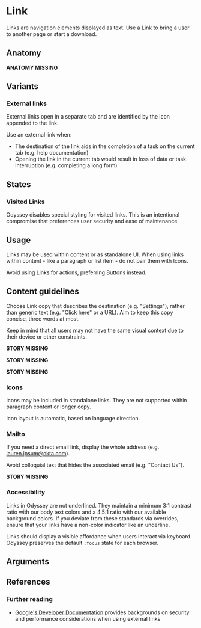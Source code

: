 
# Link

Links are navigation elements displayed as text. Use a Link to bring a user to another page or start a download.

## Anatomy

**ANATOMY MISSING**

## Variants

### External links

External links open in a separate tab and are identified by the <span class="sample--external-link-icon" aria-label="External link icon"></span> icon appended to the link.

Use an external link when:

- The destination of the link aids in the completion of a task on the current tab (e.g. help documentation)
- Opening the link in the current tab would result in loss of data or task interruption (e.g. completing a long form)

<Story id="components-link--external"/>

## States

### Visited Links

Odyssey disables special styling for visited links. This is an intentional compromise that preferences user security and ease of maintenance.

## Usage

Links may be used within content or as standalone UI. When using links within content - like a paragraph or list item - do not pair them with Icons.

Avoid using Links for actions, preferring Buttons instead.

## Content guidelines

Choose Link copy that describes the destination (e.g. "Settings"), rather than generic text (e.g. "Click here" or a URL). Aim to keep this copy concise, three words at most.

Keep in mind that all users may not have the same visual context due to their device or other constraints.

**STORY MISSING**

**STORY MISSING**

**STORY MISSING**

### Icons

Icons may be included in standalone links. They are not supported within paragraph content or longer copy.

Icon layout is automatic, based on language direction.

<Story id="components-link--with-icon"/>

### Mailto

If you need a direct email link, display the whole address (e.g. lauren.ipsum@okta.com).

Avoid colloquial text that hides the associated email (e.g. "Contact Us").

**STORY MISSING**

### Accessibility

Links in Odyssey are not underlined. They maintain a minimum 3:1 contrast ratio with our body text colors and a 4.5:1 ratio with our available background colors. If you deviate from these standards via overrides, ensure that your links have a non-color indicator like an underline.

Links should display a visible affordance when users interact via keyboard. Odyssey preserves the default `:focus` state for each browser.

## Arguments

<ArgsTable/>

## References

### Further reading

- [Google's Developer Documentation](https://developers.google.com/web/tools/lighthouse/audits/noopener) provides backgrounds on security and performance considerations when using external links
